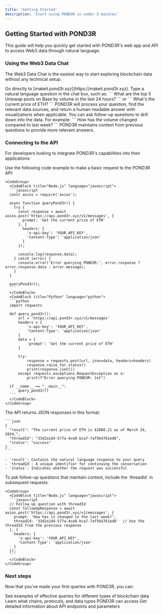```yaml
---
title: 'Getting Started'
description: 'Start using POND3R in under 5 minutes'
---
```


## Getting Started with POND3R

This guide will help you quickly get started with POND3R's web app and API to access Web3 data through natural language.


### Using the Web3 Data Chat

The Web3 Data Chat is the easiest way to start exploring blockchain data without any technical setup.

<Steps>
  <Step title="Navigate to the chat interface">
    Go directly to [makeit.pond3r.xyz](https://makeit.pond3r.xyz).
  </Step>
  <Step title="Ask your first question">
    Type a natural language question in the chat box, such as:
    ```
    What are the top 5 Uniswap pools on Base by volume in the last 24 hours?
    ```
    or
    ```
    What's the current price of ETH?
    ```
  </Step>
  <Step title="Review the response">
    POND3R will process your question, find the relevant data sources, and return a human-readable answer with visualizations when applicable.
  </Step>
  <Step title="Refine your query">
    You can ask follow-up questions to drill down into the data. For example:
    ```
    How has the volume changed compared to last week?
    ```
    POND3R maintains context from previous questions to provide more relevant answers.
  </Step>
</Steps>

### Connecting to the API

For developers looking to integrate POND3R's capabilities into their applications:

<Steps>
  <Step title="Make your first API request">
    Use the following code example to make a basic request to the POND3R API:

    <CodeGroup>
      <CodeBlock title="Node.js" language="javascript">
      ```javascript
      const axios = require('axios');

      async function queryPond3r() {
        try {
          const response = await axios.post('https://api.pond3r.xyz/v1/messages', {
            prompt: 'Get the current price of ETH'
          }, {
            headers: {
              'x-api-key': 'YOUR_API_KEY',
              'Content-Type': 'application/json'
            }
          });
          
          console.log(response.data);
        } catch (error) {
          console.error('Error querying POND3R:', error.response ? error.response.data : error.message);
        }
      }

      queryPond3r();
      ```
      </CodeBlock>
      <CodeBlock title="Python" language="python">
      ```python
      import requests

      def query_pond3r():
          url = 'https://api.pond3r.xyz/v1/messages'
          headers = {
              'x-api-key': 'YOUR_API_KEY',
              'Content-Type': 'application/json'
          }
          data = {
              'prompt': 'Get the current price of ETH'
          }
          
          try:
              response = requests.post(url, json=data, headers=headers)
              response.raise_for_status()
              print(response.json())
          except requests.exceptions.RequestException as e:
              print(f"Error querying POND3R: {e}")
              
      if __name__ == "__main__":
          query_pond3r()
      ```
      </CodeBlock>
    </CodeGroup>
  </Step>
  <Step title="Parse the response">
    The API returns JSON responses in this format:

    ```json
    {
      "result": "The current price of ETH is $2088.21 as of March 24, 2024.",
      "threadId": "33d2a1d4-577a-4ce8-bca7-7af564761ed8",
      "status": "success"
    }
    ```

    - `result`: Contains the natural language response to your query
    - `threadId`: A unique identifier for continuing the conversation
    - `status`: Indicates whether the request was successful
  </Step>
  <Step title="Continue the conversation">
    To ask follow-up questions that maintain context, include the `threadId` in subsequent requests:

    <CodeGroup>
      <CodeBlock title="Node.js" language="javascript">
      ```javascript
      // Follow-up question with threadId
      const followUpResponse = await axios.post('https://api.pond3r.xyz/v1/messages', {
        prompt: 'How has it changed in the last week?',
        threadId: '33d2a1d4-577a-4ce8-bca7-7af564761ed8'  // Use the threadId from the previous response
      }, {
        headers: {
          'x-api-key': 'YOUR_API_KEY',
          'Content-Type': 'application/json'
        }
      });
      ```
      </CodeBlock>
    </CodeGroup>
  </Step>
</Steps>

### Next steps

Now that you've made your first queries with POND3R, you can:

<CardGroup>
  <Card title="Explore Query Examples" icon="book-open" href="query-examples">
    See examples of effective queries for different types of blockchain data
  </Card>
  <Card title="Browse Available Data" icon="database" href="onchain">
    Learn what chains, protocols, and data types POND3R can access
  </Card>
  <Card title="Read API Documentation" icon="code" href="api-reference/introduction">
    Get detailed information about API endpoints and parameters
  </Card>
</CardGroup>
